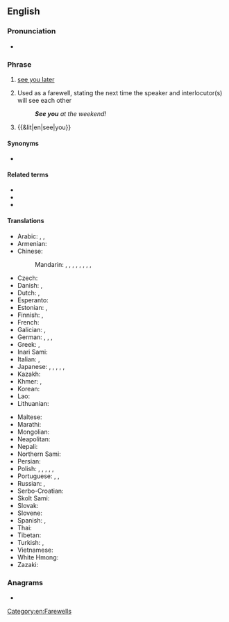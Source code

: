 ==English==
{{phrasebook|en}}

===Pronunciation===
* {{audio|en|En-uk-see you.ogg|Audio (Received Pronunciation)}}

===Phrase===
{{head|en|phrase}}

# {{lb|en|informal}} [[see you later]]
# Used as a farewell, stating the next time the speaker and interlocutor(s) will see each other
#: '''''See you''' at the weekend!''
# {{&lit|en|see|you}}

====Synonyms====
* {{l|en|CU}}

====Related terms====
* {{l|en|see you soon}}
* {{l|en|see you when I see you}}
* {{l|en|see you in hell}}

====Translations====
{{trans-top|see you later}}
* Arabic: {{t|ar|سَلَام عَلَيْكُم وَرَحْمَة اللّٰه وَبَرَكَاتُهُ|tr=salām ʿalaykum wa-raḥmat allāh wa-barakātuhu}}, {{t|ar|سَلَام}}, {{t|ar|إِلَى اللِّقَاء قَرِيبًا}}
* Armenian: {{t-needed|hy}}
* Chinese:
*: Mandarin: {{t+|cmn|拜拜|tr=báibái|sc=Hani}}, {{t+|cmn|回頭見|sc=Hani}}, {{t+|cmn|回头见|tr=huítóu jiàn|sc=Hani}}, {{t+|cmn|回見|sc=Hani}}, {{t+|cmn|回见|tr=huíjiàn|sc=Hani}}, {{t|cmn|一會兒見|sc=Hani}}, {{t|cmn|一会儿见|tr=yīhuìr jiàn, yīhuǐr jiàn|sc=Hani}}, {{t+|cmn|再會|sc=Hani}}, {{t+|cmn|再会|tr=zàihuì|sc=Hani}}
* Czech: {{t+|cs|ahoj}}
* Danish: {{t|da|vi ses}}, {{t+|da|på gensyn}}
* Dutch: {{t+|nl|later}}, {{t+|nl|mazzel}}
* Esperanto: {{t+|eo|ĝis}}
* Estonian: {{t|et|näeme}}, {{t|et|nägemiseni}}
* Finnish: {{t+|fi|nähdään}}, {{t+|fi|näkemiin}}
* French: {{t+|fr|à plus}}
* Galician: {{t|gl|vémonos}}, {{t|gl|a máis ver}}
* German: {{t+|de|bis bald}}, {{t+|de|bis dann}}, {{t+|de|tschüss}}, {{t|de|wir sehen uns}}
* Greek: {{t+|el|τα λέμε}}, {{t|el|τα λέμε αργότερα}}
* Inari Sami: {{t|smn|uáinimân}}
* Italian: {{t+|it|arrivederci}}, {{t+|it|ciao}}
* Japanese: {{t|ja|じゃあね|tr=jā ne|sc=Jpan}}, {{t|ja|じゃ、また|tr=ja, mata|sc=Jpan}}, {{t|ja|またね|tr=mata ne|sc=Jpan}}, {{t+|ja|バイバイ|tr=baibai|sc=Jpan}}, {{t|ja|ジャね|tr=ja ne|sc=Jpan}}, {{t+|ja|ジャ|tr=ja|sc=Jpan}}
* Kazakh: {{t|kk|кездескенше}}
* Khmer: {{t|km|លាហើយ|tr=lie haǝy|sc=Khmr}}, {{t|km|លាសិនហើយ|tr=lie sən haǝy|sc=Khmr}}
* Korean: {{t+|ko|안녕}}
* Lao: {{t-needed|lo}}
* Lithuanian: {{t+|lt|iki}}
{{trans-mid}}
* Maltese: {{t|mt|ċaw}}
* Marathi: {{t|mr|भेटू|tr=bheṭū|sc=Deva}}
* Mongolian: {{t-needed|mn}}
* Neapolitan: {{t|nap|ce verimmo}}
* Nepali: {{t-needed|ne}}
* Northern Sami: {{t|se|oaidnaleapmái}}
* Persian: {{t|fa|می‌بینمت|tr=mi-binamet|sc=fa-Arab}}
* Polish: {{qualifier|informal}} {{t+|pl|do zobaczenia}}, {{t+|pl|na razie}}, {{t+|pl|cześć}}, {{qualifier|colloquial}} {{t+|pl|nara}}, {{qualifier|familiar}} {{t+|pl|pa}}, {{t|pl|pa pa}}
* Portuguese: {{t+|pt|falou}}, {{t+|pt|até}}, {{t+|pt|até mais}}
* Russian: {{t+|ru|пока́}}, {{t|ru|до встре́чи}}
* Serbo-Croatian: {{t|sh|vidimo se}}
* Skolt Sami: {{t|sms|vuõinnlõõttâp}}
* Slovak: {{t+|sk|ahoj}}
* Slovene: {{t|sl|se vidiva}}
* Spanish: {{t|es|nos vemos}}, {{t|es|nos veremos}}
* Thai: {{t-needed|th}}
* Tibetan: {{t-needed|bo}}
* Turkish: {{t|tr|sonra görüşürüz}}, {{t+|tr|görüşürüz}}
* Vietnamese: {{t|vi|hẹn gặp lại}}
* White Hmong: {{t|mww|pom koj tom qab}}
* Zazaki: {{t|zza|bahdo pê vinem}}
{{trans-bottom}}

===Anagrams===
* {{anagrams|en|a=eeosuy|youees}}

[[Category:en:Farewells]]